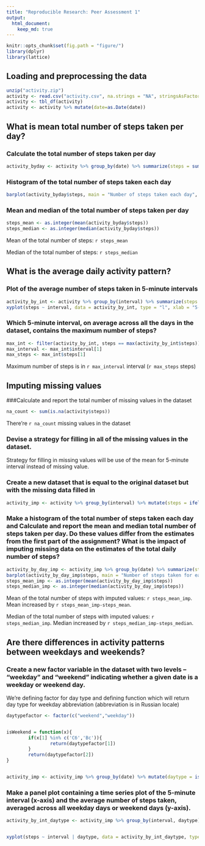 ```yaml
---
title: "Reproducible Research: Peer Assessment 1"
output: 
  html_document:
    keep_md: true
---
```

```r
knitr::opts_chunk$set(fig.path = "figure/")
library(dplyr)
library(lattice)
```
## Loading and preprocessing the data
```r
unzip("activity.zip")
activity <- read.csv("activity.csv", na.strings = "NA", stringsAsFactors = FALSE)
activity <- tbl_df(activity)
activity <- activity %>% mutate(date=as.Date(date))
```

## What is mean total number of steps taken per day?

### Calculate the total number of steps taken per day

```r
activity_byday <- activity %>% group_by(date) %>% summarize(steps = sum(steps, na.rm = TRUE))
```

### Histogram of the total number of steps taken each day

```r
barplot(activity_byday$steps, main = "Number of steps taken each day", xlab = "Date" , ylab = "Steps", names.arg = activity_byday$date)
```

### Mean and median of the total number of steps taken per day

```r
steps_mean <- as.integer(mean(activity_byday$steps))
steps_median <- as.integer(median(activity_byday$steps))
```

Mean of the total number of steps: `r steps_mean`

Median of the total number of steps: `r steps_median`

## What is the average daily activity pattern?

### Plot of the average number of steps taken in 5-minute intervals

```r
activity_by_int <- activity %>% group_by(interval) %>% summarize(steps = mean(steps, na.rm = TRUE))
xyplot(steps ~ interval, data = activity_by_int, type = "l", xlab = "5-minutes interval", ylab = "Average number of steps", main = "Average number of steps taken in 5-minute intervals")
```

### Which 5-minute interval, on average across all the days in the dataset, contains the maximum number of steps?
```r
max_int <- filter(activity_by_int, steps == max(activity_by_int$steps))
max_interval <- max_int$interval[1]
max_steps <- max_int$steps[1]
```

Maximum number of steps is in `r max_interval` interval (`r max_steps` steps)

## Imputing missing values

###Calculate and report the total number of missing values in the dataset

```r
na_count <- sum(is.na(activity$steps))
```
There're `r na_count` missing values in the dataset

### Devise a strategy for filling in all of the missing values in the dataset. 

Strategy for filling in missing values will be use of the mean for 5-minute interval instead of missing value.

### Create a new dataset that is equal to the original dataset but with the missing data filled in
```r
activity_imp <- activity %>% group_by(interval) %>% mutate(steps = ifelse(is.na(steps), mean(steps, na.rm = TRUE), steps))
```

### Make a histogram of the total number of steps taken each day and Calculate and report the mean and median total number of steps taken per day. Do these values differ from the estimates from the first part of the assignment? What is the impact of imputing missing data on the estimates of the total daily number of steps?

```r
activity_by_day_imp <- activity_imp %>% group_by(date) %>% summarize(steps = sum(steps, na.rm = TRUE))
barplot(activity_by_day_imp$steps, main = "Number of steps taken for each day with imputed values", xlab = "Date" , ylab = "Steps", names.arg = activity_by_day_imp$date)
steps_mean_imp <- as.integer(mean(activity_by_day_imp$steps))
steps_median_imp <- as.integer(median(activity_by_day_imp$steps))
```

Mean of the total number of steps with imputed values: `r steps_mean_imp`.  Mean increased by `r steps_mean_imp-steps_mean`.

Median of the total number of steps with imputed values: `r steps_median_imp`. Median increased by `r steps_median_imp-steps_median`.

## Are there differences in activity patterns between weekdays and weekends?

### Create a new factor variable in the dataset with two levels -- "weekday" and "weekend" indicating whether a given date is a weekday or weekend day.

We're defining factor for day type and defining function which will return day type for weekday abbreviation (abbreviation is in Russian locale)

```r

daytypefactor <- factor(c("weekend","weekday"))


isWeekend = function(x){
        if(x[1] %in% c('Сб','Вс')){
                return(daytypefactor[1])
        }
        return(daytypefactor[2])
}


activity_imp <- activity_imp %>% group_by(date) %>% mutate(daytype = isWeekend(weekdays(date, TRUE)))

```


### Make a panel plot containing a time series plot of the 5-minute interval (x-axis) and the average number of steps taken, averaged across all weekday days or weekend days (y-axis).

```r
activity_by_int_daytype <- activity_imp %>% group_by(interval, daytype) %>% summarize(steps = mean(steps, na.rm = TRUE))


xyplot(steps ~ interval | daytype, data = activity_by_int_daytype, type = "l", xlab = "5-minutes interval", ylab = "Average number of steps", main = "Activity patterns for weekdays and weekends", layout = c(1, 2))
```

